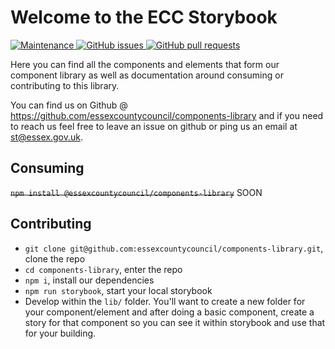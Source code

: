 
<Meta title="Introduction" />

# Welcome to the ECC Storybook

<a href="https://github.com/essexcountycouncil/components-library/graphs/commit-activity">
    <img
        alt="Maintenance"
        src="https://img.shields.io/badge/Maintained%3F-yes-green.svg"
        style={{ display: "inline-block" }}
    />
</a>

<a href="https://github.com/essexcountycouncil/components-library/issues/">
    <img
        alt="GitHub issues"
        src="https://img.shields.io/github/issues/essexcountycouncil/components-library.js.svg"
        style={{ display: "inline-block", margin: "0px 5px" }}
    />
</a>

<a href="https://github.com/essexcountycouncil/components-library/pulls/">
    <img
        alt="GitHub pull requests"
        src="https://img.shields.io/github/issues-pr/essexcountycouncil/components-library"
        style={{ display: "inline-block" }}
    />
</a>

Here you can find all the components and elements that form our component library as well as documentation around consuming or contributing to this library.

You can find us on Github @ https://github.com/essexcountycouncil/components-library and if you need to reach us feel free to leave an issue on github or ping us an email at st@essex.gov.uk.

## Consuming

~~`npm install @essexcountycouncil/components-library`~~ SOON

## Contributing

-   `git clone git@github.com:essexcountycouncil/components-library.git`, clone the repo
-   `cd components-library`, enter the repo
-   `npm i`, install our dependencies
-   `npm run storybook`, start your local storybook
-   Develop within the `lib/` folder. You'll want to create a new folder for your component/element and after doing a basic component, create a story for that component so you can see it within storybook and use that for your building.
